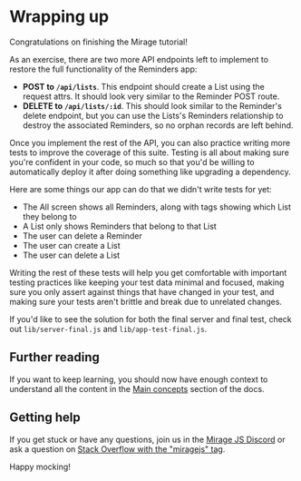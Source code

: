 # Wrapping up

Congratulations on finishing the Mirage tutorial!

As an exercise, there are two more API endpoints left to implement to restore the full functionality of the Reminders app:

- **POST to `/api/lists`**. This endpoint should create a List using the request attrs. It should look very similar to the Reminder POST route.
- **DELETE to `/api/lists/:id`**. This should look similar to the Reminder's delete endpoint, but you can use the Lists's Reminders relationship to destroy the associated Reminders, so no orphan records are left behind.

Once you implement the rest of the API, you can also practice writing more tests to improve the coverage of this suite. Testing is all about making sure you're confident in your code, so much so that you'd be willing to automatically deploy it after doing something like upgrading a dependency.

Here are some things our app can do that we didn't write tests for yet:

- The All screen shows all Reminders, along with tags showing which List they belong to
- A List only shows Reminders that belong to that List
- The user can delete a Reminder
- The user can create a List
- The user can delete a List

Writing the rest of these tests will help you get comfortable with important testing practices like keeping your test data minimal and focused, making sure you only assert against things that have changed in your test, and making sure your tests aren't brittle and break due to unrelated changes.

If you'd like to see the solution for both the final server and final test, check out `lib/server-final.js` and `lib/app-test-final.js`.

## Further reading

If you want to keep learning, you should now have enough context to understand all the content in the [Main concepts](/docs/main-concepts/route-handlers) section of the docs.

## Getting help

If you get stuck or have any questions, join us in the [Mirage JS Discord](https://discord.gg/pPsdsrn) or ask a question on [Stack Overflow with the "miragejs" tag](https://stackoverflow.com/questions/tagged/miragejs).

Happy mocking!
